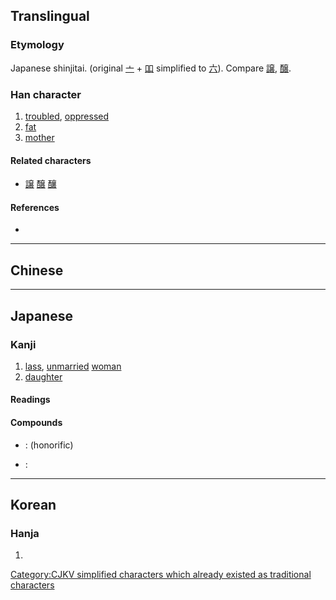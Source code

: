 {{character info/new}}
{{also|孃|娘}}
==Translingual==
{{ja-forms|嬢/[[娘]]|[[娘]]|[[孃]]/[[娘]]}}

===Etymology===
Japanese shinjitai. {{Han simp|孃|f=吅|t=八}} (original [[亠]] + [[吅]] simplified to [[六]]). Compare [[譲]], [[醸]].

===Han character===
{{Han char|rn=38|rad=女|as=13|sn=16|four=|canj=VYCV|ids=⿰女㐮}}

# [[troubled]], [[oppressed]]
# [[fat]]
# [[mother]]

====Related characters====
* [[譲]] [[醸]] [[釀]]

====References====
* {{Han ref|kx=0272.251|dkj=06807|hdz=21085.011|uh=5B22|ud=23330}}

----

==Chinese==
{{zh-see|孃|v}}

----

==Japanese==
{{ja-kanji forms|孃|孃}}

===Kanji===
{{ja-kanji|grade=c|rs=女13|style=s|kyu=孃}}

# [[lass]], [[unmarried]] [[woman]]
# [[daughter]]

====Readings====
{{ja-readings
|kanon=じょう<ぢやう
|kun=
}}

====Compounds====
* {{ja-r|お嬢さん|おじょうさん}}: {{l|en|daughter}} (honorific)
* {{ja-r|愛嬢|あいじょう}}: {{l|en|beloved}} {{l|en|daughter}}

----

==Korean==

===Hanja===
{{ko-hanja|hangeul=양|rv=yang|mr=yang}}

# {{defn|lang=ko|sort=女13}}

[[Category:CJKV simplified characters which already existed as traditional characters]]